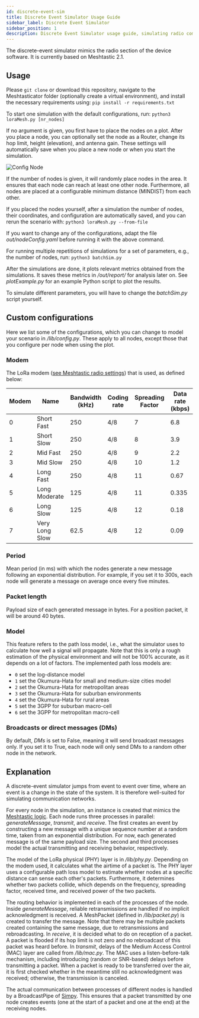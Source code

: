 ```yaml
---
id: discrete-event-sim
title: Discrete Event Simulator Usage Guide
sidebar_label: Discrete Event Simulator
sidebar_position: 1
description: Discrete Event Simulator usage guide, simulating radio communications with configurable parameters and node behaviors.
---
```


The discrete-event simulator mimics the radio section of the device software. It is currently based on Meshtastic 2.1.

## Usage
Please `git clone` or download this repository, navigate to the Meshtasticator folder (optionally create a virtual environment), and install the necessary requirements using:
```pip install -r requirements.txt```

To start one simulation with the default configurations, run:
```python3 loraMesh.py [nr_nodes]```

If no argument is given, you first have to place the nodes on a plot. After you place a node, you can optionally set the node as a Router, change its hop limit, height (elevation), and antenna gain. These settings will automatically save when you place a new node or when you start the simulation.

![Config Node](/img/software/meshtasticator/configNode.webp)

If the number of nodes is given, it will randomly place nodes in the area. It ensures that each node can reach at least one other node. Furthermore, all nodes are placed at a configurable minimum distance (MINDIST) from each other.

If you placed the nodes yourself, after a simulation the number of nodes, their coordinates, and configuration are automatically saved, and you can rerun the scenario with:
```python3 loraMesh.py --from-file```

If you want to change any of the configurations, adapt the file *out/nodeConfig.yaml* before running it with the above command.

For running multiple repetitions of simulations for a set of parameters, e.g., the number of nodes, run:
```python3 batchSim.py```

After the simulations are done, it plots relevant metrics obtained from the simulations. It saves these metrics in */out/report/* for analysis later on. See *plotExample.py* for an example Python script to plot the results.

To simulate different parameters, you will have to change the *batchSim.py* script yourself.

## Custom configurations
Here we list some of the configurations, which you can change to model your scenario in */lib/config.py*. These apply to all nodes, except those that you configure per node when using the plot.

### Modem
The LoRa modem ([see Meshtastic radio settings](/docs/overview/radio-settings#predefined-channels)) that is used, as defined below:

| Modem | Name            | Bandwidth (kHz) | Coding rate | Spreading Factor | Data rate (kbps) |
|-------|-----------------|-----------------|-------------|------------------|------------------|
| 0     | Short Fast      | 250             | 4/8         | 7                | 6.8              |
| 1     | Short Slow      | 250             | 4/8         | 8                | 3.9              |
| 2     | Mid Fast        | 250             | 4/8         | 9                | 2.2              |
| 3     | Mid Slow        | 250             | 4/8         | 10               | 1.2              |
| 4     | Long Fast       | 250             | 4/8         | 11               | 0.67             |
| 5     | Long Moderate   | 125             | 4/8         | 11               | 0.335            |
| 6     | Long Slow       | 125             | 4/8         | 12               | 0.18             |
| 7     | Very Long Slow  | 62.5            | 4/8         | 12               | 0.09             |

### Period
Mean period (in ms) with which the nodes generate a new message following an exponential distribution. For example, if you set it to 300s, each node will generate a message on average once every five minutes.

### Packet length
Payload size of each generated message in bytes. For a position packet, it will be around 40 bytes.

### Model
This feature refers to the path loss model, i.e., what the simulator uses to calculate how well a signal will propagate. Note that this is only a rough estimation of the physical environment and will not be 100% accurate, as it depends on a lot of factors. The implemented path loss models are:
* ```0``` set the log-distance model
* ```1``` set the Okumura-Hata for small and medium-size cities model
* ```2``` set the Okumura-Hata for metropolitan areas
* ```3``` set the Okumura-Hata for suburban environments
* ```4``` set the Okumura-Hata for rural areas
* ```5``` set the 3GPP for suburban macro-cell
* ```6``` set the 3GPP for metropolitan macro-cell

### Broadcasts or direct messages (DMs)
By default, *DMs* is set to False, meaning it will send broadcast messages only. If you set it to True, each node will only send DMs to a random other node in the network.

## Explanation
A discrete-event simulator jumps from event to event over time, where an event is a change in the state of the system. It is therefore well-suited for simulating communication networks.

For every node in the simulation, an instance is created that mimics the [Meshtastic logic](/docs/overview/mesh-algo). Each node runs three processes in parallel: *generateMessage*, *transmit*, and *receive*. The first creates an event by constructing a new message with a unique sequence number at a random time, taken from an exponential distribution. For now, each generated message is of the same payload size. The second and third processes model the actual transmitting and receiving behavior, respectively.

The model of the LoRa physical (PHY) layer is in */lib/phy.py*. Depending on the modem used, it calculates what the airtime of a packet is. The PHY layer uses a configurable path loss model to estimate whether nodes at a specific distance can sense each other's packets. Furthermore, it determines whether two packets collide, which depends on the frequency, spreading factor, received time, and received power of the two packets.

The routing behavior is implemented in each of the processes of the node. Inside *generateMessage*, reliable retransmissions are handled if no implicit acknowledgment is received. A MeshPacket (defined in */lib/packet.py*) is created to transfer the message. Note that there may be multiple packets created containing the same message, due to retransmissions and rebroadcasting. In *receive*, it is decided what to do on reception of a packet. A packet is flooded if its hop limit is not zero and no rebroadcast of this packet was heard before. In *transmit*, delays of the Medium Access Control (MAC) layer are called from */lib/mac.py*. The MAC uses a listen-before-talk mechanism, including introducing (random or SNR-based) delays before transmitting a packet. When a packet is ready to be transferred over the air, it is first checked whether in the meantime still no acknowledgment was received; otherwise, the transmission is canceled.

The actual communication between processes of different nodes is handled by a BroadcastPipe of [Simpy](https://simpy.readthedocs.io/en/latest/examples/process_communication.html). This ensures that a packet transmitted by one node creates events (one at the start of a packet and one at the end) at the receiving nodes.